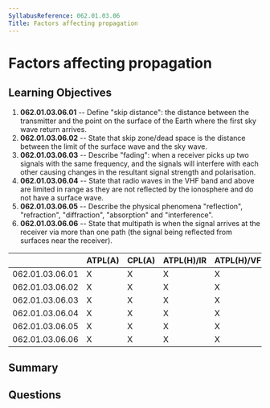 ```yaml
---
SyllabusReference: 062.01.03.06
Title: Factors affecting propagation
---
```


# Factors affecting propagation

## Learning Objectives

1.  **062.01.03.06.01** -- Define "skip distance": the distance between the
    transmitter and the point on the surface of the Earth where the first sky
    wave return arrives.
2.  **062.01.03.06.02** -- State that skip zone/dead space is the distance
    between the limit of the surface wave and the sky wave.
3.  **062.01.03.06.03** -- Describe "fading": when a receiver picks up two
    signals with the same frequency, and the signals will interfere with each
    other causing changes in the resultant signal strength and polarisation.
4.  **062.01.03.06.04** -- State that radio waves in the VHF band and above are
    limited in range as they are not reflected by the ionosphere and do not have
    a surface wave.
5.  **062.01.03.06.05** -- Describe the physical phenomena "reflection",
    "refraction", "diffraction", "absorption" and "interference".
6.  **062.01.03.06.06** -- State that multipath is when the signal arrives at the
    receiver via more than one path (the signal being reflected from surfaces
    near the receiver).

|                 | ATPL(A) | CPL(A) | ATPL(H)/IR | ATPL(H)/VFR | CPL(H) | IR | CBIR(A) |
| --------------- | ------- | ------ | ---------- | ----------- | ------ | -- | ------- |
| 062.01.03.06.01 | X       | X      | X          | X           | X      | X  |         |
| 062.01.03.06.02 | X       | X      | X          | X           | X      | X  |         |
| 062.01.03.06.03 | X       | X      | X          | X           | X      | X  |         |
| 062.01.03.06.04 | X       | X      | X          | X           | X      | X  |         |
| 062.01.03.06.05 | X       | X      | X          | X           | X      | X  |         |
| 062.01.03.06.06 | X       | X      | X          | X           | X      | X  |         |

## Summary

## Questions
